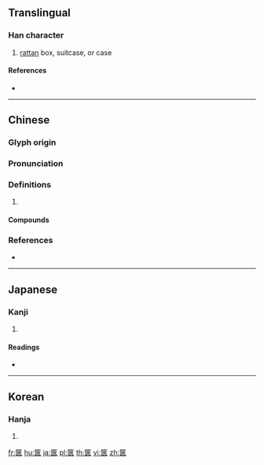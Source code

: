 {{character info/new}}
{{also|箧}}
==Translingual==

===Han character===
{{Han char|rn=118|rad=竹|as=09|sn=15|four=88713|canj=HSKO}}

# [[rattan]] box, suitcase, or case

====References====
* {{Han ref|kx=0893.010|dkj=26271|dj=1320.070|hdz=52988.150|uh=7BCB|ud=31691|bh=E6D7|bd=59095}}

----

==Chinese==
{{zh-forms|s=箧}}

===Glyph origin===
{{Han etym}}

===Pronunciation===
{{zh-pron
|m=qiè
|c=haap6,hip3,gip2
|mn=khoeh
|mc=y
|oc=y
|cat=
}}

===Definitions===
{{zh-hanzi}}

# {{rfdef|zh}}

====Compounds====
{{zh-der|傾箱倒篋|傾筐倒篋|囊篋蕭然|發篋|探囊胠篋|書篋|胠篋|箱篋|鼓篋|筐篋中物|篋衍|行篋|篋扇|藎篋|翻箱倒篋|篋笥|筐篋}}

===References===
* {{R:yue:mfccd}}

----

==Japanese==

===Kanji===
{{ja-kanji|grade=|rs=竹09}}

# {{defn|lang=ja|sort=竹09}}

====Readings====
* {{ja-readings|on=[[きょう]] (kyō)|kun=[[はこ]] (hako)|nanori=}}

----

==Korean==

===Hanja===
{{ko-hanja|hangeul=협|eumhun=|rv=hyeop|mr=hyŏp|y=hyep}}

# {{defn|lang=ko|sort=竹09}}

[[fr:篋]]
[[hu:篋]]
[[ja:篋]]
[[pl:篋]]
[[th:篋]]
[[vi:篋]]
[[zh:篋]]